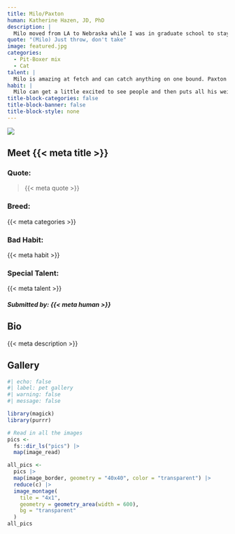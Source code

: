 ```yaml
---
title: Milo/Paxton
human: Katherine Hazen, JD, PhD
description: |
  Milo moved from LA to Nebraska while I was in graduate school to stay with his Auntie and Uncle who had more space to play and run than his mom (my sister). He just loved it so much he had to stay (for 7 more years). Milo is an exceptionally well-traveled dog - having driven from coast to coast at least twice and spent two weeks living with a truck driver. He loves a good road trip. We adopted Paxton in November 2020 and he is living easy.
quote: "(Milo) Just throw, don't take"
image: featured.jpg
categories: 
  - Pit-Boxer mix
  - Cat
talent: |
  Milo is amazing at fetch and can catch anything on one bound. Paxton is very fast and climbs his condo with grace.
habit: |
  Milo can get a little excited to see people and then puts all his weight on them to make them stay because he loves them so much. Paxton attacks ankles.
title-block-categories: false
title-block-banner: false
title-block-style: none
---
```


::: grid
::: {#about-pet-text .g-col-12 .g-col-md-6}
![](featured.jpg){.lightbox}
:::

::: {.g-col-12 .g-col-md-6}
::: {simple-info}
# Meet {{< meta title >}}

### Quote: 

> {{< meta quote >}}

### Breed:

{{< meta categories >}}

### Bad Habit:

{{< meta habit >}}

### Special Talent:

{{< meta talent >}}
:::
:::
:::

##### Submitted by: {{< meta human >}}

## Bio

{{< meta description >}}

## Gallery

```r
#| echo: false
#| label: pet gallery
#| warning: false
#| message: false

library(magick)
library(purrr)

# Read in all the images
pics <-
  fs::dir_ls("pics") |>
  map(image_read)

all_pics <-
  pics |>
  map(image_border, geometry = "40x40", color = "transparent") |>
  reduce(c) |>
  image_montage(
    tile = "4x1",
    geometry = geometry_area(width = 600),
    bg = "transparent"
  )
all_pics
```
